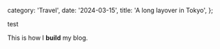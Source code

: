   category: 'Travel',
  date: '2024-03-15',
  title: 'A long layover in Tokyo',
};

test

This is how I **build** my blog.
